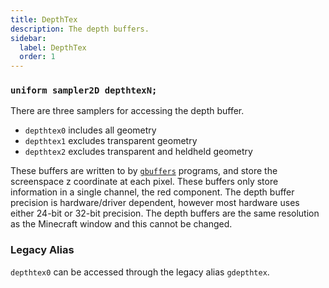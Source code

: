 ```yaml
---
title: DepthTex
description: The depth buffers.
sidebar:
  label: DepthTex
  order: 1
---
```



### `uniform sampler2D depthtexN;`

There are three samplers for accessing the depth buffer.
- `depthtex0` includes all geometry
- `depthtex1` excludes transparent geometry
- `depthtex2` excludes transparent and heldheld geometry

These buffers are written to by [`gbuffers`](/reference/programs/gbuffers) programs, and store the screenspace z coordinate at each pixel. These buffers only store information in a single channel, the red component. The depth buffer precision is hardware/driver dependent, however most hardware uses either 24-bit or 32-bit precision. The depth buffers are the same resolution as the Minecraft window and this cannot be changed.

### Legacy Alias
`depthtex0` can be accessed through the legacy alias `gdepthtex`.